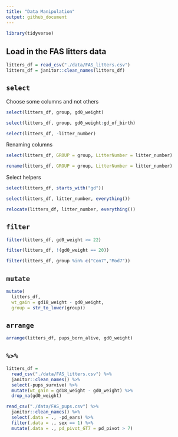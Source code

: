 ```yaml
---
title: "Data Manipulation"
output: github_document
---
```


```r
library(tidyverse)
```

## Load in the FAS litters data

```r
litters_df = read_csv("./data/FAS_litters.csv")
litters_df = janitor::clean_names(litters_df)
```

##  `select`

Choose some columns and not others

```r
select(litters_df, group, gd0_weight)
```

```r
select(litters_df, group, gd0_weight:gd_of_birth)
```

```r
select(litters_df, -litter_number)
```

Renaming columns

```r
select(litters_df, GROUP = group, LitterNumber = litter_number)
```

```r
rename(litters_df, GROUP = group, LitterNumber = litter_number)
```

Select helpers

```r
select(litters_df, starts_with("gd"))
```

```r
select(litters_df, litter_number, everything())
```

```r
relocate(litters_df, litter_number, everything())
```

## `filter`

```r
filter(litters_df, gd0_weight >= 22)
```

```r
filter(litters_df, !(gd0_weight == 20))
```

```r
filter(litters_df, group %in% c("Con7","Mod7"))
```

## `mutate`

```r
mutate(
  litters_df, 
  wt_gain = gd18_weight - gd0_weight,
  group = str_to_lower(group))
```

##  `arrange`

```r
arrange(litters_df, pups_born_alive, gd0_weight)
```

## ` %>% `

```r
litters_df = 
  read_csv("./data/FAS_litters.csv") %>% 
  janitor::clean_names() %>% 
  select(-pups_survive) %>% 
  mutate(wt_gain = gd18_weight - gd0_weight) %>% 
  drop_na(gd0_weight)
```

```r
read_csv("./data/FAS_pups.csv") %>% 
  janitor::clean_names() %>% 
  select(.data = ., -pd_ears) %>% 
  filter(.data = ., sex == 1) %>% 
  mutate(.data = ., pd_pivot_GT7 = pd_pivot > 7)
  
```

